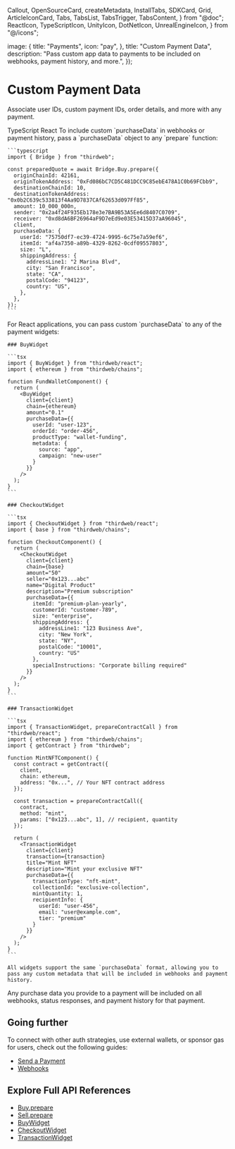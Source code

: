  Callout,
  OpenSourceCard,
  createMetadata,
  InstallTabs,
  SDKCard,
  Grid,
  ArticleIconCard,
  Tabs,
  TabsList,
  TabsTrigger,
  TabsContent,
} from "@doc";
  ReactIcon,
  TypeScriptIcon,
  UnityIcon,
  DotNetIcon,
  UnrealEngineIcon,
} from "@/icons";

  image: {
    title: "Payments",
    icon: "pay",
  },
  title: "Custom Payment Data",
  description: "Pass custom app data to payments to be included on webhooks, payment history, and more.",
});

# Custom Payment Data

Associate user IDs, custom payment IDs, order details, and more with any payment.

<Tabs defaultValue="typescript">
  <TabsList>
    <TabsTrigger value="typescript" className="flex items-center gap-2 [&>p]:mb-0">
      <TypeScriptIcon className="w-4 h-4 mr-2" />
      TypeScript
    </TabsTrigger>
    <TabsTrigger value="react" className="flex items-center gap-2 [&>p]:mb-0">
      <ReactIcon className="w-4 h-4 mr-2" />
      React
    </TabsTrigger>
  </TabsList>

  <TabsContent value="typescript">
    To include custom `purchaseData` in webhooks or payment history, pass a `purchaseData` object to any `prepare` function:

    ```typescript
    import { Bridge } from "thirdweb";

    const preparedQuote = await Bridge.Buy.prepare({
      originChainId: 42161,
      originTokenAddress: "0xFd086bC7CD5C481DCC9C85ebE478A1C0b69FCbb9",
      destinationChainId: 10,
      destinationTokenAddress: "0x0b2C639c533813f4Aa9D7837CAf62653d097Ff85",
      amount: 10_000_000n,
      sender: "0x2a4f24F935Eb178e3e7BA9B53A5Ee6d8407C0709",
      receiver: "0xd8dA6BF26964aF9D7eEd9e03E53415D37aA96045",
      client,
      purchaseData: {
        userId: "75750df7-ec39-4724-9995-6c75e7a59ef6",
        itemId: "af4a7350-a89b-4329-8262-0cdf09557803",
        size: "L",
        shippingAddress: {
          addressLine1: "2 Marina Blvd",
          city: "San Francisco",
          state: "CA",
          postalCode: "94123",
          country: "US",
        },
      },
    });
    ```
  </TabsContent>

  <TabsContent value="react">
    For React applications, you can pass custom `purchaseData` to any of the payment widgets:

    ### BuyWidget

    ```tsx
    import { BuyWidget } from "thirdweb/react";
    import { ethereum } from "thirdweb/chains";

    function FundWalletComponent() {
      return (
        <BuyWidget
          client={client}
          chain={ethereum}
          amount="0.1"
          purchaseData={{
            userId: "user-123",
            orderId: "order-456", 
            productType: "wallet-funding",
            metadata: {
              source: "app",
              campaign: "new-user"
            }
          }}
        />
      );
    }
    ```

    ### CheckoutWidget

    ```tsx
    import { CheckoutWidget } from "thirdweb/react";
    import { base } from "thirdweb/chains";

    function CheckoutComponent() {
      return (
        <CheckoutWidget
          client={client}
          chain={base}
          amount="50"
          seller="0x123...abc"
          name="Digital Product"
          description="Premium subscription"
          purchaseData={{
            itemId: "premium-plan-yearly",
            customerId: "customer-789",
            size: "enterprise",
            shippingAddress: {
              addressLine1: "123 Business Ave",
              city: "New York",
              state: "NY",
              postalCode: "10001",
              country: "US"
            },
            specialInstructions: "Corporate billing required"
          }}
        />
      );
    }
    ```

    ### TransactionWidget

    ```tsx
    import { TransactionWidget, prepareContractCall } from "thirdweb/react";
    import { ethereum } from "thirdweb/chains";
    import { getContract } from "thirdweb";

    function MintNFTComponent() {
      const contract = getContract({
        client,
        chain: ethereum,
        address: "0x...", // Your NFT contract address
      });

      const transaction = prepareContractCall({
        contract,
        method: "mint",
        params: ["0x123...abc", 1], // recipient, quantity
      });

      return (
        <TransactionWidget
          client={client}
          transaction={transaction}
          title="Mint NFT"
          description="Mint your exclusive NFT"
          purchaseData={{
            transactionType: "nft-mint",
            collectionId: "exclusive-collection",
            mintQuantity: 1,
            recipientInfo: {
              userId: "user-456",
              email: "user@example.com",
              tier: "premium"
            }
          }}
        />
      );
    }
    ```

    All widgets support the same `purchaseData` format, allowing you to pass any custom metadata that will be included in webhooks and payment history.
  </TabsContent>
</Tabs>

Any purchase data you provide to a payment will be included on all webhooks, status responses, and payment history for that payment.

## Going further

To connect with other auth strategies, use external wallets, or sponsor gas for users, check out the following guides:

- [Send a Payment](/payments/send)
- [Webhooks](/payments/webhooks)

## Explore Full API References

- [Buy.prepare](/references/typescript/v5/buy/prepare)
- [Sell.prepare](/references/typescript/v5/sell/prepare)
- [BuyWidget](/references/typescript/v5/buywidget)
- [CheckoutWidget](/references/typescript/v5/checkoutwidget)
- [TransactionWidget](/references/typescript/v5/transactionwidget)

